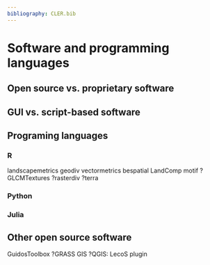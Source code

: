```yaml
---
bibliography: CLER.bib
---
```


<!-- Person responsible: Hesselbarth, Nowosad, Bosch, Jung, Schouten  -->

<!-- "The future applications of landscape pattern metrics will almost certainly depend on the software and analysis tools available" -- @costanzaDescribingAnalyzingLandscape2019 -->

# Software and programming languages

## Open source vs. proprietary software

## GUI vs. script-based software 

## Programing languages

### R
<!-- Hesselbarth -->
landscapemetrics
geodiv
vectormetrics
bespatial
LandComp
motif
?GLCMTextures
?rasterdiv
?terra

### Python
<!-- Bosch -->

### Julia
<!-- Schouten -->

## Other open source software

GuidosToolbox
?GRASS GIS
?QGIS: LecoS plugin

